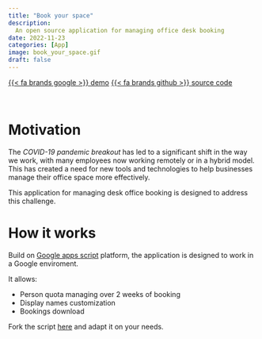 ```yaml
---
title: "Book your space"
description: 
  An open source application for managing office desk booking  
date: 2022-11-23
categories: [App]
image: book_your_space.gif
draft: false
---
```


[{{< fa brands google >}} demo](https://script.google.com/macros/s/AKfycbxo4Gaw5VOmAXQMPJCFNDWQjvRFxgKw1ceasoLUTVebP-49RkH1QfzrlsDaThI9lRLl/exec){.btn} [{{< fa brands github >}} source code](https://github.com/carminemnc/book-your-space){.btn}

<br>

# Motivation 

The *COVID-19 pandemic breakout* has led to a significant shift in the way we work, with many employees now working remotely or in a hybrid model. This has created a need for new tools and technologies to help businesses manage their office space more effectively.

This application for managing desk office booking is designed to address this challenge.

# How it works

Build on [Google apps script](https://www.google.com/script/start/) platform, the application is designed to work in a Google enviroment.

It allows: 

- Person quota managing over 2 weeks of booking
- Display names customization
- Bookings download

Fork the script [here](https://script.google.com/home/projects/12VbFZv2Shpnam4G04BiCxsW5403jJBHFXC18PMEfaZhNiIujAW89ecri/edit) and adapt it on your needs.